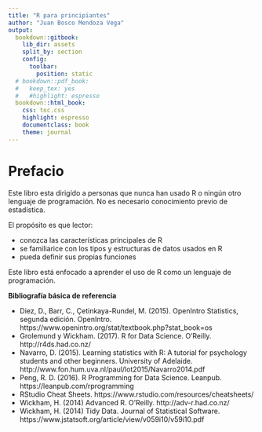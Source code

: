 ```yaml
---
title: "R para principiantes"
author: "Juan Bosco Mendoza Vega"
output:
  bookdown::gitbook:
    lib_dir: assets
    split_by: section
    config:
      toolbar:
        position: static
  # bookdown::pdf_book:
  #   keep_tex: yes
  #   #highlight: espresso
  bookdown::html_book:
    css: toc.css
    highlight: espresso
    documentclass: book
    theme: journal
---
```


# Prefacio {-}
Este libro esta dirigído a personas que nunca han usado R o ningún otro lenguaje de programación. No es necesario conocimiento previo de estadística.

El propósito es que lector:

*	conozca las características principales de R
*	se familiarice con los tipos y estructuras de datos usados en R
*	pueda definir sus propias funciones

Este libro está enfocado a aprender el uso de R como un lenguaje de programación.

**Bibliografía básica de referencia**

*	Diez, D., Barr, C., Çetinkaya-Rundel, M. (2015). OpenIntro Statistics, segunda edición. OpenIntro. https://www.openintro.org/stat/textbook.php?stat_book=os 
*	Grolemund y Wickham. (2017). R for Data Science. O’Reilly. http://r4ds.had.co.nz/ 
*	Navarro, D. (2015). Learning statistics with R: A tutorial for psychology students and other beginners. University of Adelaide. http://www.fon.hum.uva.nl/paul/lot2015/Navarro2014.pdf 
*	Peng, R. D. (2016). R Programming for Data Science. Leanpub. https://leanpub.com/rprogramming 
*	RStudio Cheat Sheets. https://www.rstudio.com/resources/cheatsheets/
*	Wickham, H. (2014) Advanced R. O’Reilly.  http://adv-r.had.co.nz/ 
*	Wickham, H. (2014) Tidy Data. Journal of Statistical Software. https://www.jstatsoft.org/article/view/v059i10/v59i10.pdf 

